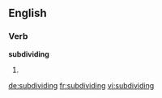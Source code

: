 ==English==

===Verb===
'''subdividing'''

# {{third-person singular of|subdivide}}

[[de:subdividing]]
[[fr:subdividing]]
[[vi:subdividing]]